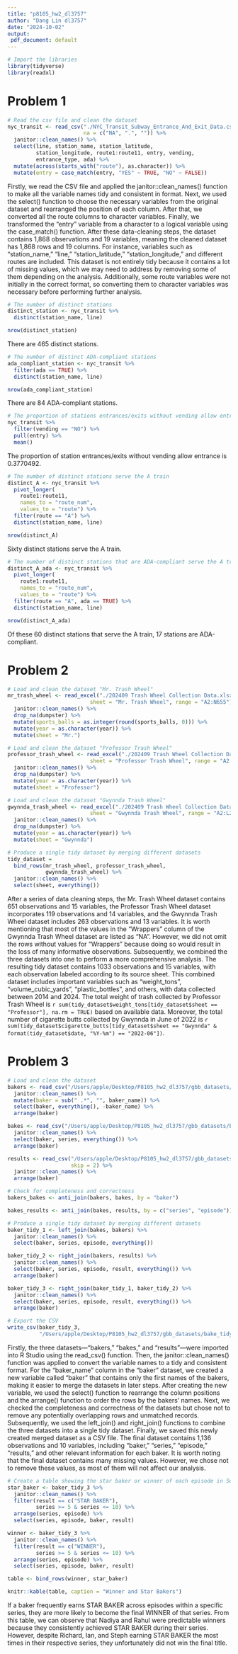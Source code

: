 ```yaml
---
title: "p8105_hw2_dl3757"
author: "Dang Lin dl3757"
date: "2024-10-02"
output:
 pdf_document: default
---
```


```r
# Import the libraries
library(tidyverse)
library(readxl)
```

# Problem 1
```r
# Read the csv file and clean the dataset
nyc_transit <- read_csv("./NYC_Transit_Subway_Entrance_And_Exit_Data.csv", 
                        na = c("NA", ".", "")) %>% 
  janitor::clean_names() %>% 
  select(line, station_name, station_latitude, 
         station_longitude, route1:route11, entry, vending, 
         entrance_type, ada) %>% 
  mutate(across(starts_with("route"), as.character)) %>%
  mutate(entry = case_match(entry, "YES" ~ TRUE, "NO" ~ FALSE))
```

Firstly, we read the CSV file and applied the janitor::clean_names() function to make all the variable names tidy and consistent in format. Next, we used the select() function to choose the necessary variables from the original dataset and rearranged the position of each column. After that, we converted all the route columns to character variables. Finally, we transformed the "entry" variable from a character to a logical variable using the case_match() function. After these data-cleaning steps, the dataset contains 1,868 observations and 19 variables, meaning the cleaned dataset has 1,868 rows and 19 columns. For instance, variables such as "station_name," "line," "station_latitude," "station_longitude," and different routes are included. This dataset is not entirely tidy because it contains a lot of missing values, which we may need to address by removing some of them depending on the analysis. Additionally, some route variables were not initially in the correct format, so converting them to character variables was necessary before performing further analysis.

```r
# The number of distinct stations
distinct_station <- nyc_transit %>% 
  distinct(station_name, line)

nrow(distinct_station)
```

There are 465 distinct stations.

```r
# The number of distinct ADA-compliant stations
ada_compliant_station <- nyc_transit %>% 
  filter(ada == TRUE) %>% 
  distinct(station_name, line)

nrow(ada_compliant_station)
```

There are 84 ADA-compliant stations.

```r
# The proportion of stations entrances/exits without vending allow entrance
nyc_transit %>%  
  filter(vending == "NO") %>%  
  pull(entry) %>%  
  mean()
```

The proportion of station entrances/exits without vending allow entrance is 0.3770492.

```r
# The number of distinct stations serve the A train
distinct_A <- nyc_transit %>% 
  pivot_longer(
    route1:route11,
    names_to = "route_num",
    values_to = "route") %>% 
  filter(route == "A") %>% 
  distinct(station_name, line)

nrow(distinct_A)
```

Sixty distinct stations serve the A train.

```r
# The number of distinct stations that are ADA-compliant serve the A train
distinct_A_ada <- nyc_transit %>%  
  pivot_longer(
    route1:route11,
    names_to = "route_num",
    values_to = "route") %>%  
  filter(route == "A", ada == TRUE) %>%  
  distinct(station_name, line)

nrow(distinct_A_ada)
```

Of these 60 distinct stations that serve the A train, 17 stations are ADA-compliant.

# Problem 2
```r
# Load and clean the dataset "Mr. Trash Wheel"
mr_trash_wheel <- read_excel("./202409 Trash Wheel Collection Data.xlsx", 
                          sheet = "Mr. Trash Wheel", range = "A2:N655") %>% 
  janitor::clean_names() %>% 
  drop_na(dumpster) %>% 
  mutate(sports_balls = as.integer(round(sports_balls, 0))) %>% 
  mutate(year = as.character(year)) %>% 
  mutate(sheet = "Mr.")
```

```r
# Load and clean the dataset "Professor Trash Wheel"
professor_trash_wheel <- read_excel("./202409 Trash Wheel Collection Data.xlsx", 
                          sheet = "Professor Trash Wheel", range = "A2:M123") %>% 
  janitor::clean_names() %>% 
  drop_na(dumpster) %>% 
  mutate(year = as.character(year)) %>% 
  mutate(sheet = "Professor")
```

```r
# Load and clean the dataset "Gwynnda Trash Wheel"
gwynnda_trash_wheel <- read_excel("./202409 Trash Wheel Collection Data.xlsx", 
                          sheet = "Gwynnda Trash Wheel", range = "A2:L266") %>% 
  janitor::clean_names() %>% 
  drop_na(dumpster) %>% 
  mutate(year = as.character(year)) %>% 
  mutate(sheet = "Gwynnda")
```

```r
# Produce a single tidy dataset by merging different datasets
tidy_dataset = 
  bind_rows(mr_trash_wheel, professor_trash_wheel, 
            gwynnda_trash_wheel) %>%
  janitor::clean_names() %>% 
  select(sheet, everything())
```

After a series of data cleaning steps, the Mr. Trash Wheel dataset contains 651 observations and 15 variables, the Professor Trash Wheel dataset incorporates 119 observations and 14 variables, and the Gwynnda Trash Wheel dataset includes 263 observations and 13 variables. It is worth mentioning that most of the values in the "Wrappers" column of the Gwynnda Trash Wheel dataset are listed as "NA". However, we did not omit the rows without values for "Wrappers" because doing so would result in the loss of many informative observations. Subsequently, we combined the three datasets into one to perform a more comprehensive analysis. The resulting tidy dataset contains 1033 observations and 15 variables, with each observation labeled according to its source sheet. This combined dataset includes important variables such as "weight_tons", "volume_cubic_yards", "plastic_bottles", and others, with data collected between 2014 and 2024. The total weight of trash collected by Professor Trash Wheel is `r sum(tidy_dataset$weight_tons[tidy_dataset$sheet == "Professor"], na.rm = TRUE)` based on available data. Moreover, the total number of cigarette butts collected by Gwynnda in June of 2022 is `r sum(tidy_dataset$cigarette_butts[tidy_dataset$sheet == "Gwynnda" & format(tidy_dataset$date, "%Y-%m") == "2022-06"])`.

# Problem 3
```r
# Load and clean the dataset
bakers <- read_csv("/Users/apple/Desktop/P8105_hw2_dl3757/gbb_datasets/bakers.csv") %>%
  janitor::clean_names() %>% 
  mutate(baker = sub(" .*", "", baker_name)) %>% 
  select(baker, everything(), -baker_name) %>% 
  arrange(baker)

bakes <- read_csv("/Users/apple/Desktop/P8105_hw2_dl3757/gbb_datasets/bakes.csv") %>%
  janitor::clean_names() %>% 
  select(baker, series, everything()) %>% 
  arrange(baker)

results <- read_csv("/Users/apple/Desktop/P8105_hw2_dl3757/gbb_datasets/results.csv", 
                    skip = 2) %>%
  janitor::clean_names() %>% 
  arrange(baker)
```

```r
# Check for completeness and correctness
bakers_bakes <- anti_join(bakers, bakes, by = "baker")

bakes_results <- anti_join(bakes, results, by = c("series", "episode"))
```

```r
# Produce a single tidy dataset by merging different datasets
baker_tidy_1 <- left_join(bakes, bakers) %>% 
  janitor::clean_names() %>% 
  select(baker, series, episode, everything())

baker_tidy_2 <- right_join(bakers, results) %>% 
  janitor::clean_names() %>% 
  select(baker, series, episode, result, everything()) %>% 
  arrange(baker)

baker_tidy_3 <- right_join(baker_tidy_1, baker_tidy_2) %>% 
  janitor::clean_names() %>% 
  select(baker, series, episode, result, everything()) %>% 
  arrange(baker)

# Export the CSV
write_csv(baker_tidy_3, 
          "/Users/apple/Desktop/P8105_hw2_dl3757/gbb_datasets/bake_tidy_data.csv")
```

Firstly, the three datasets—"bakers," "bakes," and "results"—were imported into R Studio using the read_csv() function. Then, the janitor::clean_names() function was applied to convert the variable names to a tidy and consistent format. For the "baker_name" column in the "baker" dataset, we created a new variable called "baker" that contains only the first names of the bakers, making it easier to merge the datasets in later steps. After creating the new variable, we used the select() function to rearrange the column positions and the arrange() function to order the rows by the bakers' names. Next, we checked the completeness and correctness of the datasets but chose not to remove any potentially overlapping rows and unmatched records. Subsequently, we used the left_join() and right_join() functions to combine the three datasets into a single tidy dataset. Finally, we saved this newly created merged dataset as a CSV file. The final dataset contains 1,136 observations and 10 variables, including "baker," "series," "episode," "results," and other relevant information for each baker. It is worth noting that the final dataset contains many missing values. However, we chose not to remove these values, as most of them will not affect our analysis.

```r
# Create a table showing the star baker or winner of each episode in Seasons 5 through 10
star_baker <- baker_tidy_3 %>% 
  janitor::clean_names() %>%
  filter(result == c("STAR BAKER"), 
         series >= 5 & series <= 10) %>%
  arrange(series, episode) %>% 
  select(series, episode, baker, result)

winner <- baker_tidy_3 %>% 
  janitor::clean_names() %>%
  filter(result == c("WINNER"), 
         series >= 5 & series <= 10) %>%
  arrange(series, episode) %>% 
  select(series, episode, baker, result)

table <- bind_rows(winner, star_baker)

knitr::kable(table, caption = "Winner and Star Bakers")
```

If a baker frequently earns STAR BAKER across episodes within a specific series, they are more likely to become the final WINNER of that series. From this table, we can observe that Nadiya and Rahul were predictable winners because they consistently achieved STAR BAKER during their series. However, despite Richard, Ian, and Steph earning STAR BAKER the most times in their respective series, they unfortunately did not win the final title.